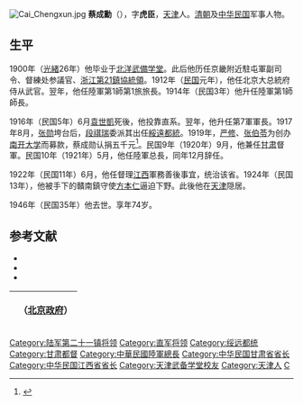 [[File:Cai_Chengxun.jpg|thumb]]
'''蔡成勳'''（{{bd|1873年||1946年|catIdx=C蔡}}），字'''虎臣'''，[[天津|天津]]人。[[清朝|清朝]]及[[中华民国|中华民国]]军事人物。

==生平==
1900年（[[光緒|光緒]]26年）他毕业于[[天津武備学堂|北洋武備学堂]]。此后他历任京畿附近駐屯軍副司令、督練处参議官、[[陆军第二十一镇|浙江第21鎮]][[協統領|協統領]]。1912年（[[民国紀元|民国]]元年），他任北京大总統府侍从武官。翌年，他任陸軍第1師第1旅旅長。1914年（民国3年）他升任陸軍第1師師長。

1916年（民国5年）6月[[袁世凱|袁世凱]]死後，他投靠直系。翌年，他升任第7軍軍長。1917年8月，[[张勋|张勋]]垮台后，[[段祺瑞|段祺瑞]]委派其出任[[綏遠都統|綏遠都統]]。1919年，[[严修|严修]]、[[张伯苓|张伯苓]]为创办[[南开大学|南开大学]]而募款，蔡成勋认捐五千元<ref>{{cite web|author1=张晓唯|title=严修与南开系列学校的创建|url=http://news.nankai.edu.cn/xs/system/2013/10/19/000146895.shtml|website=南开大学校史网|accessdate=2017-12-26|archive-url=https://web.archive.org/web/20171226182458/http://news.nankai.edu.cn/xs/system/2013/10/19/000146895.shtml|archive-date=2017-12-26|dead-url=yes}}</ref>。民国9年（1920年）9月，他兼任[[甘肃省_(中華民国)|甘肃]]督軍。民国10年（1921年）5月，他任陸軍总長，同年12月辞任。

1922年（民国11年）6月，他任督理[[江西省_(中華民国)|江西]]軍務善後事宜，统治该省。1924年（民国13年），他被手下的贛南鎮守使[[方本仁|方本仁]]逼迫下野。此後他在[[天津|天津]]隠居。

1946年（民国35年）他去世。享年74岁。

==参考文献==
{{reflist}}
*{{Cite book<!--|和書-->|author = 来新夏等|title = 北洋軍閥史 下冊|year = 2000|publisher =  [[南開大学|南開大学]]出版社|isbn = 7-310-01517-7}}
*{{Cite book<!--|和書-->|author = 徐友春主編|title = 民国人物大辞典 増訂版|year = 2007|publisher = 河北人民出版社|isbn = 978-7-202-03014-1}}
*{{Cite book<!--|和書-->|author = 劉寿林等編|title = 民国職官年表|year = 1995|publisher = [[中華書局|中華書局]]|isbn = 7-101-01320-1}}


{| class="wikitable" style="margin:0 auto"
|- 
!　{{CHN1912}}（[[中华民国北京政府|北京政府]]）
{{先代次代|[[綏遠省|綏遠]]都統|<small>1917年8月 - 1921年5月</small>|[[陳光遠|陳光遠]]|[[馬福祥|馬福祥]]}}
{{先代次代|[[甘肃省_(中華民国)|甘肃]]督軍|<small>1920年12月 - 1922年5月<br>（1921年5月陸洪濤<br>暫行護理）</small>|[[張广建|張广建]]|[[陸洪濤|陸洪濤]]}}
{{先代次代|陸軍总長|<small>1921年5月 - 12月</small>|[[靳雲鵬|靳雲鵬]]|[[鮑貴卿|鮑貴卿]]}}
{{先代次代|[[江西省_(中華民国)|江西]]督理|<small>1922年6月 - 1924年12月<br>（1922年9月正式就任）</small>|[[陳光遠|陳光遠]]（江西督軍）|[[方本仁|方本仁]]（江西督办）}}
|}

{{绥远行政长官|北}}
{{江西行政长官|北}}
{{甘肃行政长官|北}}
{{南开大学}}
{{DEFAULTSORT:Cai蔡}}
[[Category:陆军第二十一镇将领|Category:陆军第二十一镇将领]]
[[Category:直军将领|Category:直军将领]]
[[Category:绥远都统|Category:绥远都统]]
[[Category:甘肃都督|Category:甘肃都督]]
[[Category:中華民國陸軍總長|Category:中華民國陸軍總長]]
[[Category:中华民国甘肃省省长|Category:中华民国甘肃省省长]]
[[Category:中华民国江西省省长|Category:中华民国江西省省长]]
[[Category:天津武备学堂校友|Category:天津武备学堂校友]]
[[Category:天津人|Category:天津人]]
[[Category:蔡姓|C]]